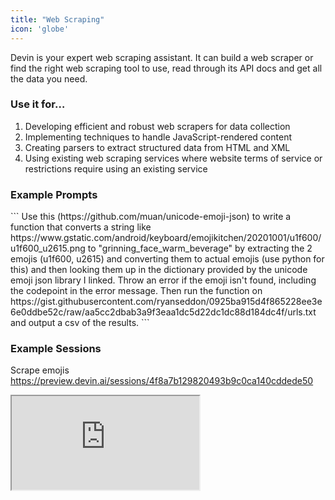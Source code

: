 ```yaml
---
title: "Web Scraping"
icon: 'globe'
---
```


Devin is your expert web scraping assistant. It can build a web scraper or find the right web scraping tool to use, read through its API docs and get all the data you need. 

### Use it for…
1. Developing efficient and robust web scrapers for data collection
2. Implementing techniques to handle JavaScript-rendered content
3. Creating parsers to extract structured data from HTML and XML
4. Using existing web scraping services where website terms of service or restrictions require using an existing service

### Example Prompts

<AccordionGroup>
  <Accordion title="Scrape emojis">
  ```
    Use this (https://github.com/muan/unicode-emoji-json) to write a function that converts a string like https://www.gstatic.com/android/keyboard/emojikitchen/20201001/u1f600/u1f600_u2615.png to "grinning_face_warm_beverage" by extracting the 2 emojis (u1f600, u2615) and converting them to actual emojis (use python for this) and then looking them up in the dictionary provided by the unicode emoji json library I linked. Throw an error if the emoji isn't found, including the codepoint in the error message. Then run the function on https://gist.githubusercontent.com/ryanseddon/0925ba915d4f865228ee3e6e0ddbe52c/raw/aa5cc2dbab3a9f3eaa1dc5d22dc1dc88d184dc4f/urls.txt and output a csv of the results.
  ```
 </Accordion>
</AccordionGroup>

### Example Sessions

Scrape emojis
https://preview.devin.ai/sessions/4f8a7b129820493b9c0ca140cddede50
<iframe src="https://preview.devin.ai/sessions/4f8a7b129820493b9c0ca140cddede50"> </iframe>
